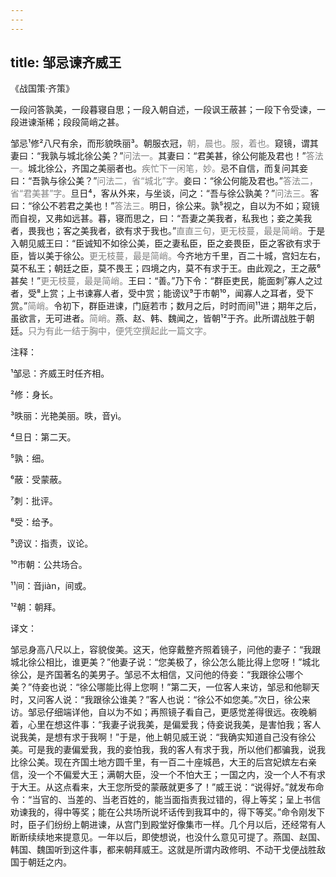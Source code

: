 ```yaml
---
---
---
```

title: 邹忌谏齐威王
---




《战国策·齐策》





一段问答孰美，一段暮寝自思；一段入朝自述，一段讽王蔽甚；一段下令受谏，一段进谏渐稀；段段简峭之甚。





邹忌¹修²八尺有余，而形貌昳丽³。朝服衣冠，<font color=gray font-size=0.8rem>朝，晨也。服，着也。</font>窥镜，谓其妻曰：“我孰与城北徐公美？”<font color=gray font-size=0.8rem>问法一。</font>其妻曰：“君美甚，徐公何能及君也！”<font color=gray font-size=0.8rem>答法一。</font>城北徐公，齐国之美丽者也。<font color=gray font-size=0.8rem>疾忙下一闲笔，妙。</font>忌不自信，而复问其妾曰：“吾孰与徐公美？”<font color=gray font-size=0.8rem>问法二，省“城北”字。</font>妾曰：“徐公何能及君也。”<font color=gray font-size=0.8rem>答法二，省“君美甚”字。</font>旦日⁴，客从外来，与坐谈，问之：“吾与徐公孰美？”<font color=gray font-size=0.8rem>问法三。</font>客曰：“徐公不若君之美也！”<font color=gray font-size=0.8rem>答法三。</font>明日，徐公来。孰⁵视之，自以为不如；窥镜而自视，又弗如远甚。暮，寝而思之，曰：“吾妻之美我者，私我也；妾之美我者，畏我也；客之美我者，欲有求于我也。”<font color=gray font-size=0.8rem>直直三句，更无枝蔓，最是简峭。</font>于是入朝见威王曰：“臣诚知不如徐公美，臣之妻私臣，臣之妾畏臣，臣之客欲有求于臣，皆以美于徐公。<font color=gray font-size=0.8rem>更无枝蔓，最是简峭。</font>今齐地方千里，百二十城，宫妇左右，莫不私王；朝廷之臣，莫不畏王；四境之内，莫不有求于王。由此观之，王之蔽⁶甚矣！”<font color=gray font-size=0.8rem>更无枝蔓，最是简峭。</font>王曰：“善。”乃下令：“群臣吏民，能面刺⁷寡人之过者，受⁸上赏；上书谏寡人者，受中赏；能谤议⁹于市朝¹⁰，闻寡人之耳者，受下赏。”<font color=gray font-size=0.8rem>简峭。</font>令初下，群臣进谏，门庭若市；数月之后，时时而间¹¹进；期年之后，虽欲言，无可进者。<font color=gray font-size=0.8rem>简峭。</font>燕、赵、韩、魏闻之，皆朝¹²于齐。此所谓战胜于朝廷。<font color=gray font-size=0.8rem>只为有此一结于胸中，便凭空撰起此一篇文字。</font>

注释：

¹邹忌：齐威王时任齐相。

²修：身长。

³昳丽：光艳美丽。昳，音yì。

⁴旦日：第二天。

⁵孰：细。

⁶蔽：受蒙蔽。

⁷刺：批评。

⁸受：给予。

⁹谤议：指责，议论。

¹⁰市朝：公共场合。

¹¹间：音jiàn，间或。

¹²朝：朝拜。

译文：

邹忌身高八尺以上，容貌俊美。这天，他穿戴整齐照着镜子，问他的妻子：“我跟城北徐公相比，谁更美？”他妻子说：“您美极了，徐公怎么能比得上您呀！”城北徐公，是齐国著名的美男子。邹忌不太相信，又问他的侍妾：“我跟徐公哪个美？”侍妾也说：“徐公哪能比得上您啊！”第二天，一位客人来访，邹忌和他聊天时，又问客人说：“我跟徐公谁美？”客人也说：“徐公不如您美。”次日，徐公来访。邹忌仔细端详他，自以为不如；再照镜子看自己，更感觉差得很远。夜晚躺着，心里在想这件事：“我妻子说我美，是偏爱我；侍妾说我美，是害怕我；客人说我美，是想有求于我啊！”于是，他上朝见威王说：“我确实知道自己没有徐公美。可是我的妻偏爱我，我的妾怕我，我的客人有求于我，所以他们都骗我，说我比徐公美。现在齐国土地方圆千里，有一百二十座城邑，大王的后宫妃嫔左右亲信，没一个不偏爱大王；满朝大臣，没一个不怕大王；一国之内，没一个人不有求于大王。从这点看来，大王您所受的蒙蔽就更多了！”威王说：“说得好。”就发布命令：“当官的、当差的、当老百姓的，能当面指责我过错的，得上等奖；呈上书信劝谏我的，得中等奖；能在公共场所说坏话传到我耳中的，得下等奖。”命令刚发下时，臣子们纷纷上朝进谏，从宫门到殿堂好像集市一样。几个月以后，还经常有人断断续续地来提意见。一年以后，即使想说，也没什么意见可提了。燕国、赵国、韩国、魏国听到这件事，都来朝拜威王。这就是所谓内政修明、不动干戈便战胜敌国于朝廷之内。
